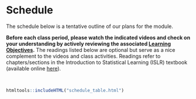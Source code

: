 # Schedule {-}

The schedule below is a tentative outline of our plans for the module.

**Before each class period, please watch the indicated videos and check on your understanding by actively reviewing the associated [Learning Objectives](learning-objectives.html).** The readings listed below are optional but serve as a nice complement to the videos and class activities. Readings refer to chapters/sections in the Introduction to Statistical Learning (ISLR) textbook (available online [here](https://static1.squarespace.com/static/5ff2adbe3fe4fe33db902812/t/6009dd9fa7bc363aa822d2c7/1611259312432/ISLR+Seventh+Printing.pdf)).

<br>

```r
htmltools::includeHTML("schedule_table.html")
```
